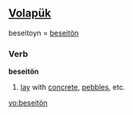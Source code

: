 ==[[Volapük]]==
beseitoyn = [[beseitön]]

===Verb===
'''beseitön'''

# [[lay]] with [[concrete]], [[pebbles]], etc.

[[vo:beseitön]]